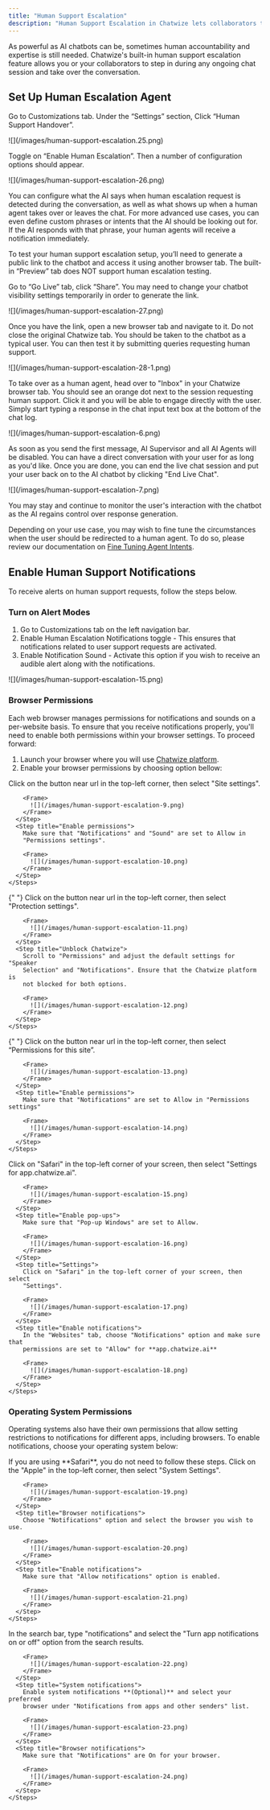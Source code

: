 ```yaml
---
title: "Human Support Escalation"
description: "Human Support Escalation in Chatwize lets collaborators take over ongoing chats when human expertise is required."
---
```


As powerful as AI chatbots can be, sometimes human accountability and expertise is still needed. Chatwize's
built-in human support escalation feature allows you or your collaborators to step in during any ongoing chat
session and take over the conversation.

## Set Up Human Escalation Agent

Go to Customizations tab. Under the “Settings” section, Click “Human Support Handover”.

<Frame>
  ![](/images/human-support-escalation.25.png)
</Frame>

Toggle on “Enable Human Escalation”. Then a number of configuration options should appear.

<Frame>
  ![](/images/human-support-escalation-26.png)
</Frame>

You can configure what the AI says when human escalation request is detected during the conversation, as well as what shows up when a human agent takes over or leaves the chat. For more advanced use cases, you can even define custom phrases or intents that the AI should be looking out for. If the AI responds with that phrase, your human agents will receive a notification immediately.

To test your human support escalation setup, you’ll need to generate a public link to the chatbot and access it using another browser tab. The built-in “Preview” tab does NOT support human escalation testing.

Go to “Go Live” tab, click “Share”. You may need to change your chatbot visibility settings temporarily in order to generate the link.

<Frame>
  ![](/images/human-support-escalation-27.png)
</Frame>

Once you have the link, open a new browser tab and navigate to it. Do not close the original Chatwize tab. You should be taken to the chatbot as a typical user. You can then test it by submitting queries requesting human support.

<Frame>
  ![](/images/human-support-escalation-28-1.png)
</Frame>

To take over as a human agent, head over to "Inbox" in your Chatwize browser tab. You should see an orange dot
next to the session requesting human support. Click it and you will be able to engage directly with the user. Simply start
typing a response in the chat input text box at the bottom of the chat log.

<Frame>
  ![](/images/human-support-escalation-6.png)
</Frame>

As soon as you send the first message, AI Supervisor and all AI Agents will be disabled. You can have a direct conversation with your
user for as long as you'd like. Once you are done, you can end the live chat session and put your user back on to the AI chatbot by clicking
"End Live Chat".

<Frame>
  ![](/images/human-support-escalation-7.png)
</Frame>

You may stay and continue to monitor the user's interaction with the chatbot as the AI regains control over response generation.

Depending on your use case, you may wish to fine tune the circumstances when the user should be redirected to a human agent. To do so, please
review our documentation on [Fine Tuning Agent Intents](fine-tuning-agent-intents).

## Enable Human Support Notifications

To receive alerts on human support requests, follow the steps below.

### Turn on Alert Modes

1. Go to Customizations tab on the left navigation bar.
2. Enable Human Escalation Notifications toggle - This ensures that notifications related to user support requests are activated.
3. Enable Notification Sound - Activate this option if you wish to receive an audible alert along with the notifications.

<Frame>
  ![](/images/human-support-escalation-15.png)
</Frame>

### Browser Permissions

Each web browser manages permissions for notifications and sounds on a per-website basis. To ensure that you receive notifications
properly, you'll need to enable both permissions within your browser settings. To proceed forward:

1. Launch your browser where you will use [Chatwize platform](https://app.chatwize.ai).
2. Enable your browser permissions by choosing option bellow:

<AccordionGroup>
  <Accordion title="Google Chrome" icon="chrome" iconType="duotone">
    <Steps>
      <Step title="Settings">
        Click on the button near url in the top-left corner, then select "Site
        settings".

        <Frame>
          ![](/images/human-support-escalation-9.png)
        </Frame>
      </Step>
      <Step title="Enable permissions">
        Make sure that "Notifications" and "Sound" are set to Allow in
        "Permissions settings".

        <Frame>
          ![](/images/human-support-escalation-10.png)
        </Frame>
      </Step>
    </Steps>
  </Accordion>
  {" "}

  <Accordion title="Firefox" icon="firefox-browser" iconType="duotone">
    <Steps>
      <Step title="Settings">
        Click on the button near url in the top-left corner, then select
        "Protection settings".

        <Frame>
          ![](/images/human-support-escalation-11.png)
        </Frame>
      </Step>
      <Step title="Unblock Chatwize">
        Scroll to "Permissions" and adjust the default settings for "Speaker
        Selection" and "Notifications". Ensure that the Chatwize platform is
        not blocked for both options.

        <Frame>
          ![](/images/human-support-escalation-12.png)
        </Frame>
      </Step>
    </Steps>
  </Accordion>
  {" "}

  <Accordion title="Microsoft Edge" icon="edge" iconType="duotone">
    <Steps>
      <Step title="Settings">
        Click on the button near url in the top-left corner, then select
        “Permissions for this site”.

        <Frame>
          ![](/images/human-support-escalation-13.png)
        </Frame>
      </Step>
      <Step title="Enable permissions">
        Make sure that "Notifications" are set to Allow in "Permissions settings"

        <Frame>
          ![](/images/human-support-escalation-14.png)
        </Frame>
      </Step>
    </Steps>
  </Accordion>
  <Accordion title="Safari" icon="safari" iconType="duotone">
    <Steps>
      <Step title="Chatwize settings">
        Click on "Safari" in the top-left corner of your screen, then select
        "Settings for app.chatwize.ai".

        <Frame>
          ![](/images/human-support-escalation-15.png)
        </Frame>
      </Step>
      <Step title="Enable pop-ups">
        Make sure that "Pop-up Windows" are set to Allow.

        <Frame>
          ![](/images/human-support-escalation-16.png)
        </Frame>
      </Step>
      <Step title="Settings">
        Click on "Safari" in the top-left corner of your screen, then select
        "Settings".

        <Frame>
          ![](/images/human-support-escalation-17.png)
        </Frame>
      </Step>
      <Step title="Enable notifications">
        In the "Websites" tab, choose "Notifications" option and make sure that
        permissions are set to "Allow" for **app.chatwize.ai**

        <Frame>
          ![](/images/human-support-escalation-18.png)
        </Frame>
      </Step>
    </Steps>
  </Accordion>
</AccordionGroup>

### Operating System Permissions

Operating systems also have their own permissions that allow setting restrictions to notifications
for different apps, including browsers. To enable notifications, choose your operating system below:

<Note>
  If you are using **Safari**, you do not need to follow these steps.
</Note>

<AccordionGroup>
  <Accordion title="Apple" icon="apple" iconType="duotone">
    <Steps>
      <Step title="Settings">
        Click on the "Apple" in the top-left corner, then select "System
        Settings".

        <Frame>
          ![](/images/human-support-escalation-19.png)
        </Frame>
      </Step>
      <Step title="Browser notifications">
        Choose "Notifications" option and select the browser you wish to use.

        <Frame>
          ![](/images/human-support-escalation-20.png)
        </Frame>
      </Step>
      <Step title="Enable notifications">
        Make sure that "Allow notifications" option is enabled.

        <Frame>
          ![](/images/human-support-escalation-21.png)
        </Frame>
      </Step>
    </Steps>
  </Accordion>
  <Accordion title="Windows" icon="Windows" iconType="duotone">
    <Steps>
      <Step title="Settings">
        In the search bar, type "notifications" and select the "Turn app
        notifications on or off" option from the search results.

        <Frame>
          ![](/images/human-support-escalation-22.png)
        </Frame>
      </Step>
      <Step title="System notifications">
        Enable system notifications **(Optional)** and select your preferred
        browser under "Notifications from apps and other senders" list.

        <Frame>
          ![](/images/human-support-escalation-23.png)
        </Frame>
      </Step>
      <Step title="Browser notifications">
        Make sure that "Notifications" are On for your browser.

        <Frame>
          ![](/images/human-support-escalation-24.png)
        </Frame>
      </Step>
    </Steps>
  </Accordion>
</AccordionGroup>
